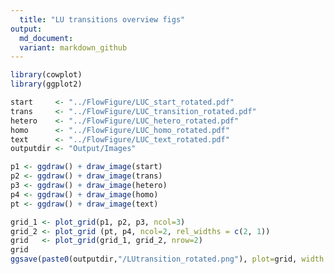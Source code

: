 ```yaml
---
  title: "LU transitions overview figs"
output:
  md_document:
  variant: markdown_github
---
```

  
```r
library(cowplot)
library(ggplot2)

start     <- "../FlowFigure/LUC_start_rotated.pdf"
trans     <- "../FlowFigure/LUC_transition_rotated.pdf"
hetero    <- "../FlowFigure/LUC_hetero_rotated.pdf"
homo      <- "../FlowFigure/LUC_homo_rotated.pdf"
text      <- "../FlowFigure/LUC_text_rotated.pdf"
outputdir <- "Output/Images"

p1 <- ggdraw() + draw_image(start)
p2 <- ggdraw() + draw_image(trans)
p3 <- ggdraw() + draw_image(hetero)
p4 <- ggdraw() + draw_image(homo)
pt <- ggdraw() + draw_image(text)

grid_1 <- plot_grid(p1, p2, p3, ncol=3)
grid_2 <- plot_grid (pt, p4, ncol=2, rel_widths = c(2, 1))
grid   <- plot_grid(grid_1, grid_2, nrow=2)
grid
ggsave(paste0(outputdir,"/LUtransition_rotated.png"), plot=grid, width = 33, height = 30, dpi = 400, units = "cm", bg="white")

```








